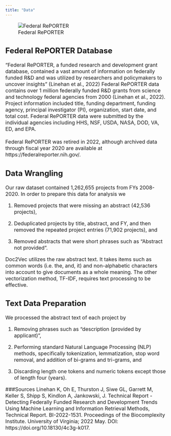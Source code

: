 ```yaml
---
title: "Data"
---
```

<p align="center">    
<font size="3">

![Federal RePORTER](www/reporter.PNG)  
</p>  

## Federal RePORTER Database
"Federal RePORTER, a funded research and development grant database, contained a vast amount of information on federally funded R&D and was utilized by researchers and policymakers to uncover insights" (Linehan et al., 2022) Federal RePORTER data contains over 1 million federally funded R&D grants from science and technology federal agencies from 2000 (Linehan et al., 2022). Project information included title, funding department, funding agency, principal investigator (PI), organization, start date, and total cost. Federal RePORTER data were submitted by the individual agencies including HHS, NSF, USDA, NASA, DOD, VA, ED, and EPA.
<br>
<br>
Federal RePORTER was retired in 2022, although archived data through fiscal year 2020 are available at https://federalreporter.nih.gov/.  

## Data Wrangling  
Our raw dataset contained 1,262,655 projects from FYs 2008-2020.  In order to prepare this data for analysis we  

1.	Removed projects that were missing an abstract (42,536 projects),  

2.	Deduplicated projects by title, abstract, and FY, and then removed the repeated project entries (71,902 projects), and  

3.	Removed abstracts that were short phrases such as “Abstract not provided”.  

Doc2Vec utilizes the raw abstract text. It takes items such as common words (i.e. the, and, it) and non-alphabetic characters into account to give documents as a whole meaning. The other vectorization method, TF-IDF, requires text processing to be effective.  
 

## Text Data Preparation  
We processed the abstract text of each project by   

1.	Removing phrases such as “description (provided by applicant)”,   

2.	Performing standard Natural Language Processing (NLP) methods, specifically tokenization, lemmatization, stop word removal, and addition of bi-grams and tri-grams, and  

3.	Discarding length one tokens and numeric tokens except those of length four (years).


###Sources
Linehan K, Oh E, Thurston J, Siwe GL, Garrett M, Keller S, Shipp S, Kindlon A, Jankowski, J. Technical Report - Detecting Federally Funded Research and Development Trends Using Machine Learning and Information Retrieval Methods, Technical Report. BI-2022-1531. Proceedings of the Biocomplexity Institute. University of Virginia; 2022 May. DOI: https://doi.org/10.18130/4c3g-k017.